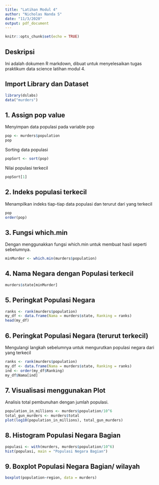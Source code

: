 ```yaml
---
title: "Latihan Modul 4"
author: "Nicholas Nanda S"
date: "11/3/2020"
output: pdf_document
---
```


```r
knitr::opts_chunk$set(echo = TRUE)
```

## Deskripsi

Ini adalah dokumen R markdown, dibuat untuk menyelesaikan tugas praktikum data science latihan modul 4.

## Import Library dan Dataset
```r
library(dslabs)
data("murders")
```

## 1. Assign pop value

Menyimpan data populasi pada variable pop

```r
pop <- murders$population
pop
```

Sorting data populasi

```r
popSort <- sort(pop)
```

Nilai populasi terkecil

```r
popSort[1]
```


## 2. Indeks populasi terkecil

Menampilkan indeks tiap-tiap data populasi dan terurut dari yang terkecil

```r
pop
order(pop)
```



## 3. Fungsi which.min

Dengan menggunakkan fungsi which.min untuk membuat hasil seperti sebelumnya.

```r
minMurder <- which.min(murders$population)
```


## 4. Nama Negara dengan Populasi terkecil

```r
murders$state[minMurder]
```


## 5. Peringkat Populasi Negara

```r
ranks <- rank(murders$population)
my_df <- data.frame(Nama = murders$state, Ranking = ranks)
head(my_df)
```

## 6. Peringkat Populasi Negara (terurut terkecil)

Mengulangi langkah sebelumnya untuk mengurutkan populasi negara dari yang terkecil 

```r
ranks <- rank(murders$population)
my_df <- data.frame(Nama = murders$state, Ranking = ranks)
ind <- order(my_df$Ranking)
my_df$Nama[ind]
```

\newpage
## 7. Visualisasi menggunakan Plot

Analisis total pembunuhan dengan jumlah populasi.

```r
population_in_millions <- murders$population/10^6 
total_gun_murders <- murders$total 
plot(log10(population_in_millions), total_gun_murders)
```

\newpage
## 8. Histogram Populasi Negara Bagian

```r
populasi <- with(murders, murders$population/10^6)
hist(populasi, main = "Populasi Negara Bagian")
```

\newpage
## 9. Boxplot Populasi Negara Bagian/ wilayah

```r
boxplot(population~region, data = murders)
```

